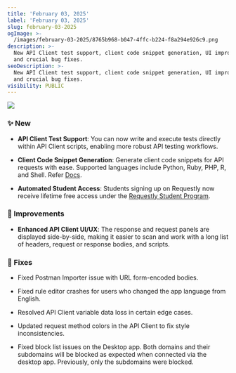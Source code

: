 ```yaml
---
title: 'February 03, 2025'
label: 'February 03, 2025'
slug: february-03-2025
ogImage: >-
  /images/february-03-2025/8765b968-b047-4ffc-b224-f8a294e926c9.png
description: >-
  New API Client test support, client code snippet generation, UI improvements,
  and crucial bug fixes.
seoDescription: >-
  New API Client test support, client code snippet generation, UI improvements,
  and crucial bug fixes.
visibility: PUBLIC
---
```

<img src="/images/february-03-2025/0782b93b-e7e6-4e19-a97d-882c039ad086.png" align="center" fullwidth="false" />

### ✨ New

* **API Client Test Support**: You can now write and execute tests directly within API Client scripts, enabling more robust API testing workflows.

* **Client Code Snippet Generation**: Generate client code snippets for API requests with ease. Supported languages include Python, Ruby, PHP, R, and Shell. Refer [Docs](/general/api-client/generate-client-code).

* **Automated Student Access**: Students signing up on Requestly now receive lifetime free access under the [Requestly Student Program](https://requestly.com/student-program/).

### 💎 Improvements

* **Enhanced API Client UI/UX**: The response and request panels are displayed side-by-side, making it easier to scan and work with a long list of headers, request or response bodies, and scripts.

### 🐞 Fixes

* Fixed Postman Importer issue with URL form-encoded bodies.

* Fixed rule editor crashes for users who changed the app language from English.

* Resolved API Client variable data loss in certain edge cases.

* Updated request method colors in the API Client to fix style inconsistencies.

* Fixed block list issues on the Desktop app. Both domains and their subdomains will be blocked as expected when connected via the desktop app. Previously, only the subdomains were blocked.
